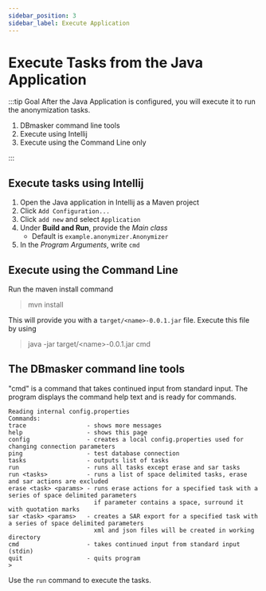 ```yaml
---
sidebar_position: 3
sidebar_label: Execute Application
---
```


# Execute Tasks from the Java Application

:::tip Goal
After the Java Application is configured, you will execute it to run the anonymization tasks.

1. DBmasker command line tools
2. Execute using Intellij
3. Execute using the Command Line only

:::

## Execute tasks using Intellij

1. Open the Java application in Intellij as a Maven project
2. Click `Add Configuration...`
3. Click `add new` and select `Application`
4. Under **Build and Run**, provide the _Main class_
   - Default is `example.anonymizer.Anonymizer`
5. In the _Program Arguments_, write `cmd`

## Execute using the Command Line

Run the maven install command

> mvn install

This will provide you with a `target/<name>-0.0.1.jar` file. Execute this file by using

> java -jar target/<name\>-0.0.1.jar cmd

## The DBmasker command line tools

"cmd" is a command that takes continued input from standard input. The program displays the command help text and is ready for commands.

```
Reading internal config.properties
Commands:
trace                 - shows more messages
help                  - shows this page
config                - creates a local config.properties used for changing connection parameters
ping                  - test database connection
tasks                 - outputs list of tasks
run                   - runs all tasks except erase and sar tasks
run <tasks>           - runs a list of space delimited tasks, erase and sar actions are excluded
erase <task> <params> - runs erase actions for a specified task with a series of space delimited parameters
                        if parameter contains a space, surround it with quotation marks
sar <task> <params>   - creates a SAR export for a specified task with a series of space delimited parameters
                        xml and json files will be created in working directory
cmd                   - takes continued input from standard input (stdin)
quit                  - quits program
>
```

Use the `run` command to execute the tasks.
